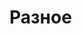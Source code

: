 # Разное

<!-- Index: 0 | Date: 2024-02-12 20:34 +00:00 -->
<!-- Source: https://lerne-deutsch.ru/%d1%80%d0%b0%d0%b7%d0%bd%d0%be%d0%b5/ -->

